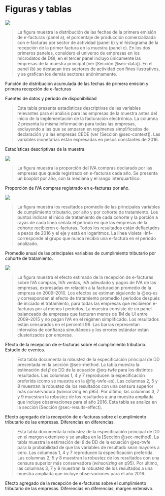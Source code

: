 # Figuras y tablas {.unnumbered}

::: {#fig-adoption}

![](../../out/figures/fig1.png)

> \scriptsize \textbf{Notas:} La figura muestra la distribución de las fechas de la primera emisión de e-facturas (panel a), el porcentaje de producción comercializada con e-facturas por sector de actividad (panel b) y el histograma de la recepción de la primer factura en la muestra (panel c). En los dos primeros paneles, considero el universo de empresas en los microdatos de DGI; en el tercer panel incluyo únicamente las empresas de la muestra principal (ver [Sección @sec-data]). En el panel (b) se destacan tres sectores de actividad con fines ilustrativos, y se grafican los demás sectores anónimamente.

Función de distribución acumulada de las fechas de primera emisión y primera recepción de e-facturas
:::

::: {#tbl-data}

\resizebox{\textwidth}{!}{\input{../../out/tables/available_data.tex}}

Fuentes de datos y período de disponibilidad
:::

::: {#tbl-sample-summary}

\input{../../out/tables/sample_summary.tex}

> \scriptsize \textbf{Notas:} Esta tabla presenta estadísticas descriptivas de las variables relevantes para el análisis para las empresas de la muestra antes del inicio de la implementación de la facturación electrónica. La columna 2 presenta la misma información para todas las empresas, excluyendo a las que se amparan en regímenes simplificados de declaración y a las empresas CEDE (ver [Sección @sec-context]). Las variables monetarias están expresadas en pesos constantes de 2016.

Estadísticas descriptivas de la muestra.
:::

::: {#fig-reception-intensity}

![](../../out/figures/reception_intensity.all.png)

> \scriptsize \textbf{Notas:} La figura muestra la proporción del IVA compras declarado por las empresas que queda registrado en e-facturas cada año. Se presenta un boxplot por año, con la mediana y el rango interquartílico.

Proporción de IVA compras registrado en e-facturas por año.
:::

::: {#fig-time-trends}

![](../../out/figures/time_trends.png)

> \scriptsize \textbf{Notas:} La figura muestra los resultados promedio de las principales variables de cumplimiento tributario, por año y por cohorte de tratamiento. Los puntos indican el inicio de tratamiento de cada cohorte y la porción a rayas de cada línea señala el período en que las empresas de la cohorte recibieron e-facturas. Todos los resultados están deflactados a pesos de 2016 y el eje y está en logaritmos. La línea violeta –Inf– corresponde al grupo que nunca recibió una e-factura en el período analizado.

Promedio anual de las principales variables de cumplimiento tributario por cohorte de tratamiento.
:::

::: {#fig-twfe-es}

![](../../out/figures/es.twfe.y.all.png)

> \scriptsize \textbf{Notas:} La figura muestra el efecto estimado de la recepción de e-facturas sobre IVA compras, IVA ventas, IVA adeudado y pagos de IVA de las empresas, expresadas en relación a la facturación promedio de la empresa en 2009–2010. Los efectos se estiman siguiendo la @eq-es y corresponden al efecto de tratamiento promedio $l$ períodos después de iniciado el tratamiento, para todas las empresas que recibieron e-facturas por al menos $l$ períodos. La muestra consiste de un panel balanceado de empresas que facturan menos de 1M de UI entre 2009–2015 y no pagan IVA en el régimen simplificado. Los resultados están censurados en el percentil 99. Las barras representan intervalos de confianza simultáneos y los errores estándar están clusterizados por empresa.

Efecto de la recepción de e-facturas sobre el cumplimiento tributario. Estudio de eventos.
:::

::: {#tbl-twfe-all}

\resizebox{\textwidth}{!}{\input{../../out/tables/twfe.y.all.overall_att.all.tex}}

> \scriptsize \textbf{Notas:} Esta tabla documenta la robustez de la especificación principal de DD presentada en la sección @sec-method. La tabla muestra la estimación del $\beta$ de DD de la ecuación @eq-twfe para los distintos resultados. Las columnas 1, 4 y 7 reproducen la especiﬁcación preferida (como se muestra en la @fig-twfe-es). Las columnas 2, 5 y 8 muestran la robustez de los resultados con una censura superior más conservadora (winsorizing en p95). Por último, las columnas 3, 7 y 9 muestran la robustez de los resultados a una muestra ampliada que incluye observaciones para el año 2016. Esta tabla se analiza en la sección [Sección @sec-results-effect]. 

Efecto agregado de la recepción de e-facturas sobre el cumplimiento tributario de las empresas. Diferencias en diferencias.
:::

::: {#tbl-twfe-ext}

\resizebox{\textwidth}{!}{\input{../../out/tables/twfe.y.all.overall_att.ext.tex}}

> \scriptsize \textbf{Notas:} Esta tabla documenta la robustez de la especificación principal de DD en el margen extenisvo y se analiza en la [Sección @sec-method]. La tabla muestra la estimación del $\beta$ de DD de la ecuación @eq-twfe para la probabilidad de que las variables de resultado sean mayores a cero. Las columnas 1, 4 y 7 reproducen la especificación preferida. Las columnas 2, 5 y 8 muestran la robustez de los resultados con una censura superior más conservadora (*winsorizing* en p95). Por último, las columnas 3, 7 y 9 muestran la robustez de los resultados a una muestra ampliada que incluye observaciones para el año 2016.

Efecto agregado de la recepción de e-facturas sobre el cumplimiento tributario de las empresas. Diferencias en diferencias, margen extensivo.
:::
